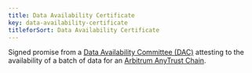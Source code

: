 ```yaml
---
title: Data Availability Certificate
key: data-availability-certificate
titleforSort: Data Availability Certificate
---
```


Signed promise from a [Data Availability Committee (DAC)](/intro/glossary#data-availability-committee-dac) attesting to the availability of a batch of data for
an [Arbitrum AnyTrust Chain](/intro/glossary#arbitrum-anytrust-chain).
